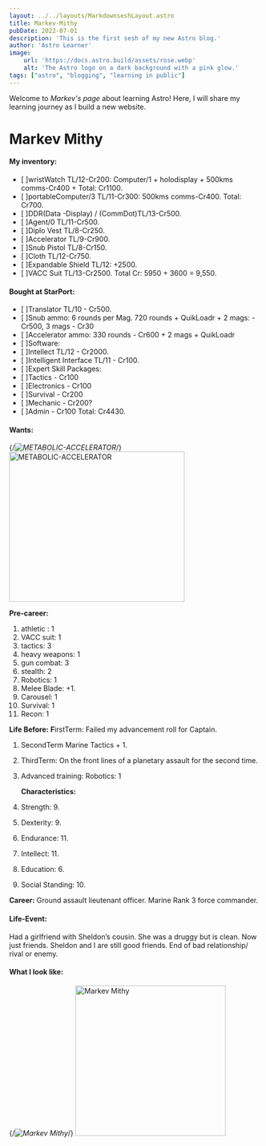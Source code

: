 ```yaml
---
layout: ../../layouts/MarkdownseshLayout.astro
title: Markev-Mithy
pubDate: 2022-07-01
description: 'This is the first sesh of my new Astro blog.'
author: 'Astro Learner'
image:
    url: 'https://docs.astro.build/assets/rose.webp'
    alt: 'The Astro logo on a dark background with a pink glow.'
tags: ["astro", "blogging", "learning in public"]
---
```


Welcome to  _Markev's page_ about learning Astro! Here, I will share my learning journey as I build a new website.
# Markev Mithy

#### My inventory:

- [ ]wristWatch TL/12-Cr200: 
      Computer/1 + holodisplay + 500kms comms-Cr400 + Total: Cr1100.
- [ ]portableComputer/3 TL/11-Cr300: 500kms comms-Cr400. Total: Cr700.
- [ ]DDR(Data -Display) / (CommDot)TL/13-Cr500.
- [ ]Agent/0 TL/11-Cr500.
- [ ]Diplo Vest TL/8-Cr250.
- [ ]Accelerator TL/9-Cr900.
- [ ]Snub Pistol TL/8-Cr150.
- [ ]Cloth TL/12-Cr750.
- [ ]Expandable Shield TL/12: +2500.
- [ ]VACC Suit TL/13-Cr2500.
Total Cr: 5950 + 3600 = 9,550.


#### Bought at StarPort:

- [ ]Translator TL/10 - Cr500.
- [ ]Snub ammo: 6 rounds per Mag.
     720 rounds + QuikLoadr + 2 mags: - Cr500, 3 mags - Cr30
- [ ]Accelerator ammo: 330 rounds - Cr600 + 2 mags + QuikLoadr
- [ ]Software:
- [ ]Intellect TL/12 - Cr2000.
- [ ]Intelligent Interface TL/11 - Cr100.
- [ ]Expert Skill Packages:
- [ ]Tactics - Cr100
- [ ]Electronics - Cr100
- [ ]Survival - Cr200
- [ ]Mechanic - Cr200?
- [ ]Admin - Cr100
Total: Cr4430.

#### Wants:

{/*![METABOLIC-ACCELERATOR](Images/_METABOLIC-ACCELERATOR.png)*/}
<Image src={_METABOLICACCELERATOR} alt="METABOLIC-ACCELERATOR" height="300" width="350" />

**Pre-career:**
1. athletic : 1
2. VACC suit: 1
3. tactics: 3
4. heavy weapons: 1
5. gun combat: 3
6. stealth: 2
7. Robotics: 1
8. Melee Blade: +1.
8. Carousel: 1
9. Survival: 1
10. Recon: 1


**Life Before:**
**F**irstTerm:
Failed my advancement roll for Captain.
1. SecondTerm Marine
   Tactics + 1.
2. ThirdTerm: 
   On the front lines of a planetary assault for the second time.
3. Advanced training: 
   Robotics: 1


   **Characteristics:**
1. Strength: 9.
2. Dexterity: 9.
3. Endurance: 11.
4. Intellect: 11.
5. Education: 6.
6. Social Standing: 10.


**Career:**
Ground assault lieutenant officer.
Marine Rank 3 force commander.


#### Life-Event:
Had a girlfriend with Sheldon’s cousin. She was a druggy but is clean. Now just friends.
Sheldon and I are still good friends. End of bad relationship/ rival or enemy.


#### What I look like:
{/*![Markev Mithy](Images/_Markev-lazyfit.webp)*/}
<Image src={_MarkevLazyfit} alt="Markev Mithy" height="300" width="300"/>